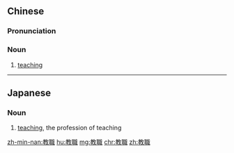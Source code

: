 {{also|教职}}
==Chinese==
{{zh-forms|s=教职}}

===Pronunciation===
{{zh-pron
|m=jiàozhí
|c=gaau3 zik1
|mn=kàu-chit
|cat=n
}}

===Noun===
{{zh-noun}}

# [[teaching]] {{gloss|as a profession}}

----

==Japanese==
{{ja-kanjitab|教|職}}

===Noun===
{{ja-noun|きょうしょく}}

# [[teaching]], the profession of teaching

[[zh-min-nan:教職]]
[[hu:教職]]
[[mg:教職]]
[[chr:教職]]
[[zh:教職]]